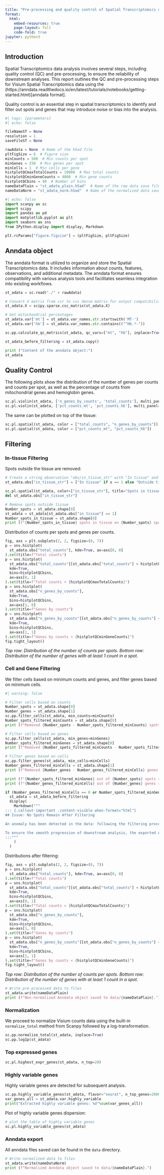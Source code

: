 ```yaml
---
title: "Pre-processing and quality control of Spatial Transcriptomics data"
format:
  html:
    embed-resources: true
    page-layout: full
    code-fold: true
jupyter: python3
---
```


## Introduction

Spatial Transcriptomics data analysis involves several steps, including quality control (QC) and pre-processing, to ensure the reliability of downstream analyses. This report outlines the QC and pre-processing steps for Visium Spatial Transcriptomics data using the (https://anndata.readthedocs.io/en/latest/tutorials/notebooks/getting-started.html)[anndata format].

Quality control is an essential step in spatial transcriptomics to identify and filter out spots and genes that may introduce noise or bias into the analysis.


```python
#| tags: [parameters]
#| echo: false

fileNameST = None
resolution = 1
saveFileST = None

rawAdata = None  # Name of the h5ad file
pltFigSize = 6  # Figure size
minCounts = 500  # Min counts per spot
minGenes = 250  # Min genes per spot
minCells = 1  # Min cells per gene
histplotQCmaxTotalCounts = 10000  # Max total counts
histplotQCminGeneCounts = 4000  # Min gene counts
histplotQCbins = 40  # Number of bins
nameDataPlain = "st_adata_plain.h5ad"  # Name of the raw data save file
nameDataNorm = "st_adata_norm.h5ad"  # Name of the normalized data save file
```

```python
#| echo: false
import scanpy as sc
import scipy
import pandas as pd
import matplotlib.pyplot as plt
import seaborn as sns
from IPython.display import display, Markdown

plt.rcParams["figure.figsize"] = (pltFigSize, pltFigSize)
```

## Anndata object

The anndata format is utilized to organize and store the Spatial Transcriptomics data. It includes information about counts, features, observations, and additional metadata. The anndata format ensures compatibility with various analysis tools and facilitates seamless integration into existing workflows.

```python
st_adata = sc.read("./" + rawAdata)

# Convert X matrix from csr to csc dense matrix for output compatibility:
st_adata.X = scipy.sparse.csc_matrix(st_adata.X)

# Get mitochondrial percentages
st_adata.var['mt'] = st_adata.var_names.str.startswith('MT-')
st_adata.var['hb'] = st_adata.var_names.str.contains(("^Hb.*-"))

sc.pp.calculate_qc_metrics(st_adata, qc_vars=["mt", "hb"], inplace=True)

st_adata_before_filtering = st_adata.copy()

print ("Content of the anndata object:")
st_adata
```

## Quality Control

The following plots show the distribution of the number of genes per counts and counts per spot, as well as the percentage of counts from mitochondrial genes and hemoglobin genes.

```python
sc.pl.violin(st_adata, ['n_genes_by_counts', 'total_counts'], multi_panel=True, jitter=0.4, rotation= 45)
sc.pl.violin(st_adata, ['pct_counts_mt', 'pct_counts_hb'], multi_panel=True, jitter=0.4, rotation= 45)
```

The same can be plotted on top of the tissue:

```python
sc.pl.spatial(st_adata, color = ["total_counts", "n_genes_by_counts"])
sc.pl.spatial(st_adata, color = ["pct_counts_mt", "pct_counts_hb"])
```

## Filtering

### In-tissue Filtering

Spots outside the tissue are removed:

```python
# Create a string observation "obs/in_tissue_str" with "In tissue" and "Outside tissue":
st_adata.obs["in_tissue_str"] = ["In tissue" if x == 1 else "Outside tissue" for x in st_adata.obs["in_tissue"]]

sc.pl.spatial(st_adata, color=["in_tissue_str"], title="Spots in tissue")
del st_adata.obs["in_tissue_str"]

# Remove spots outside tissue
Number_spots = st_adata.shape[0]
st_adata = st_adata[st_adata.obs["in_tissue"] == 1]
Number_spots_in_tissue = st_adata.shape[0]
print (f"{Number_spots_in_tissue} spots in tissue on {Number_spots} spots in total.")
```

Distribution of counts per spots and genes per counts.

```python
fig, axs = plt.subplots(2, 2, figsize=(8, 7))
p = sns.histplot(
  st_adata.obs["total_counts"], kde=True, ax=axs[0, 0]
).set(title=f"Total counts")
p = sns.histplot(
  st_adata.obs["total_counts"][st_adata.obs["total_counts"] < histplotQCmaxTotalCounts], 
  kde=True,
  bins=histplotQCbins,
  ax=axs[0, 1]
).set(title=f"Total counts < {histplotQCmaxTotalCounts}")
p = sns.histplot(
  st_adata.obs["n_genes_by_counts"], 
  kde=True, 
  bins=histplotQCbins, 
  ax=axs[1, 0]
).set(title=f"Genes by counts")
p = sns.histplot(
  st_adata.obs["n_genes_by_counts"][st_adata.obs["n_genes_by_counts"] < histplotQCminGeneCounts],
  kde=True,
  bins=histplotQCbins,
  ax=axs[1, 1]
).set(title=f"Genes by counts < {histplotQCminGeneCounts}")
fig.tight_layout()
```

_Top row: Distribution of the number of counts per spots._
_Bottom row: Distribution of the number of genes with at least 1 count in a spot._

### Cell and Gene Filtering

We filter cells based on minimum counts and genes, and filter genes based on minimum cells.

```python
#| warning: false

# Filter cells based on counts
Number_spots = st_adata.shape[0]
Number_genes = st_adata.shape[1]
sc.pp.filter_cells(st_adata, min_counts=minCounts)
Number_spots_filtered_minCounts = st_adata.shape[0]
print (f"Removed {Number_spots - Number_spots_filtered_minCounts} spots with less than {minCounts} total counts.")

# Filter cells based on genes
sc.pp.filter_cells(st_adata, min_genes=minGenes)
Number_spots_filtered_minGenes = st_adata.shape[0]
print (f"Removed {Number_spots_filtered_minCounts - Number_spots_filtered_minGenes} spots with less than {minGenes} genes expressed.")

# Filter genes based on cells
sc.pp.filter_genes(st_adata, min_cells=minCells)
Number_genes_filtered_minCells = st_adata.shape[1]
print (f"Removed {Number_genes - Number_genes_filtered_minCells} genes expressed in less than {minCells} spots.")

print (f"{Number_spots_filtered_minGenes} out of {Number_spots} spots remaining after filtering.")
print (f"{Number_genes_filtered_minCells} out of {Number_genes} genes remaining after filtering.")

if (Number_genes_filtered_minCells == 0 or Number_spots_filtered_minGenes == 0):
  st_adata = st_adata_before_filtering
  display(
    Markdown("""
::: {.callout-important .content-visible when-format="html"}
## Issue: No Spots Remain After Filtering

An anomaly has been detected in the data: following the filtering process, all spots have been excluded. It is imperative to assess the data quality and carefully review the Analysis Options outlined in `docs/usage.md`.

To ensure the smooth progression of downstream analysis, the exported AnnData will, for the time being, remain unfiltered. This precautionary measure is implemented to facilitate continued analysis while investigating and resolving the cause of the unexpected removal of all spots during filtering.
:::"""
    )
  )
```

Distributions after filtering:

```python
fig, axs = plt.subplots(2, 2, figsize=(8, 7))
p = sns.histplot(
  st_adata.obs["total_counts"], kde=True, ax=axs[0, 0]
).set(title=f"Total counts")
p = sns.histplot(
  st_adata.obs["total_counts"][st_adata.obs["total_counts"] < histplotQCmaxTotalCounts], 
  kde=True,
  bins=histplotQCbins,
  ax=axs[0, 1]
).set(title=f"Total counts < {histplotQCmaxTotalCounts}")
p = sns.histplot(
  st_adata.obs["n_genes_by_counts"], 
  kde=True, 
  bins=histplotQCbins, 
  ax=axs[1, 0]
).set(title=f"Genes by counts")
p = sns.histplot(
  st_adata.obs["n_genes_by_counts"][st_adata.obs["n_genes_by_counts"] < histplotQCminGeneCounts],
  kde=True,
  bins=histplotQCbins,
  ax=axs[1, 1]
).set(title=f"Genes by counts < {histplotQCminGeneCounts}")
fig.tight_layout()
```

_Top row: Distribution of the number of counts per spots._
_Bottom row: Distribution of the number of genes with at least 1 count in a spot._

```python
# Write pre-processed data to files
st_adata.write(nameDataPlain)
print (f"Non-normalized Anndata object saved to data/{nameDataPlain}.")
```

### Normalization

We proceed to normalize Visium counts data using the built-in `normalize_total` method from Scanpy followed by a log-transformation.

```python
sc.pp.normalize_total(st_adata, inplace=True)
sc.pp.log1p(st_adata)
```

### Top expressed genes

```python
sc.pl.highest_expr_genes(st_adata, n_top=20)
```

### Highly variable genes

Highly variable genes are detected for subsequent analysis.

```python
sc.pp.highly_variable_genes(st_adata, flavor="seurat", n_top_genes=2000)
var_genes_all = st_adata.var.highly_variable
print("Extracted highly variable genes: %d"%sum(var_genes_all))
```

Plot of highly variable genes dispersion:

```python
# plot the table of highly variable genes
sc.pl.highly_variable_genes(st_adata)
```

### Anndata export

All anndata files saved can be found in the `data` directory.

```python
# Write normalized data to files
st_adata.write(nameDataNorm)
print (f"Normalized Anndata object saved to data/{nameDataPlain}.")
```
